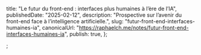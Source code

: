   title: "Le futur du front-end : interfaces plus humaines à l’ère de l’IA",
  publishedDate: "2025-02-12",
  description:
    "Prospective sur l’avenir du front-end face à l’intelligence artificielle.",
  slug: "futur-front-end-interfaces-humaines-ia",
  canonicalUrl:
    "https://raphaelch.me/notes/futur-front-end-interfaces-humaines-ia",
  publish: true,
};

;
